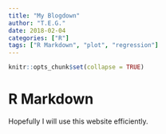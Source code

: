 ```yaml
---
title: "My Blogdown"
author: "T.E.G."
date: 2018-02-04
categories: ["R"]
tags: ["R Markdown", "plot", "regression"]
---
```


```r
knitr::opts_chunk$set(collapse = TRUE)
```

# R Markdown

Hopefully I will use this website efficiently.
